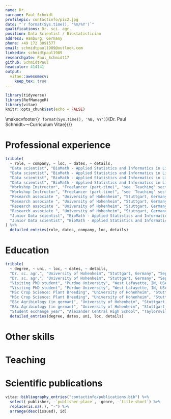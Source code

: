 ```yaml
---
name: Dr.
surname: Paul Schmidt
profilepic: contactinfo/pic2.jpg
date: "`r format(Sys.time(), '%m/%Y')`"
qualifications: Dr. sci. agr.
position: Data Scientist / Biostatistician
address: Hamburg, Germany
phone: +49 172 3091577
email: schmidtpaul1989@outlook.com
linkedin: schmidtpaul1989
researchgate: Paul_Schmidt17
github: SchmidtPaul
headcolor: 414141
output: 
  vitae::awesomecv:
    keep_tex: true
---
```


```r
library(tidyverse)
library(RefManageR)
library(vitae)
knitr::opts_chunk$set(echo = FALSE)
```

<!-- Overwrite the default footer to have 1/n page numbering: -->
\makecvfooter{`r format(Sys.time(), '%B, %Y')`}{Dr. Paul Schmidt~~~·~~~Curriculum Vitae}{\thepage/\pageref{LastPage}}

# Professional experience

```r
tribble(
  ~ role, ~ company, ~ loc, ~ dates, ~ details,
  "Data scientist", "BioMath - Applied Statistics and Informatics in Life Sciences", "Rostock & Hamburg, Germany", "Jan 2019 - Present", "Various statistical analyses from raw data to final report for e.g. yearly post-market monitoring (survey; agriculture), risk assessment (meta-analysis; epidemiology), a long-term field trial (experiment; environment), geographic distribution (geospatial; administrative office)",
  "Data scientist", "BioMath - Applied Statistics and Informatics in Life Sciences", "Rostock & Hamburg, Germany", "Jan 2019 - Present", "Implement new / streamline existing SOPs (for e.g. systematic literature reviews and meta-analyses) by making better use of in-depth functionality of established software and additionally via introducing complementing software/tools",
  "Data scientist", "BioMath - Applied Statistics and Informatics in Life Sciences", "Rostock & Hamburg, Germany", "Jan 2019 - Present", "Supervise project communication and time management",
  "Data scientist", "BioMath - Applied Statistics and Informatics in Life Sciences", "Rostock & Hamburg, Germany", "Jan 2019 - Present", "Conduct in-depth research,  write scientific reports and proofread especially English tender application, report and publication drafts",
  "Workshop Instructor", "Freelancer (part-time)", "see 'Teaching' section below", "Nov 2018 - Present", "Develop and teach workshops on statistics in R; specific content and language according to the contractor",
  "Workshop Instructor", "Freelancer (part-time)", "see 'Teaching' section below", "Nov 2018 - Present", "Provide corresponding material on my websites (see 'Other skills' section below)",
  "Research associate ", "University of Hohenheim", "Stuttgart, Germany", "Sep 2015 - Dec 2018", "Personalized consulting (ranging from single-appointment to project-accompanying) for students and research associates in terms of experimental design, data handling, statistical analyses and/or presentation of results",
  "Research associate ", "University of Hohenheim", "Stuttgart, Germany", "Sep 2015 - Dec 2018", "Develop, conduct and manage yearly statistical analysis of yield stability data for external company",
  "Research associate ", "University of Hohenheim", "Stuttgart, Germany", "Sep 2015 - Dec 2018", "Develop, organize and teach workshops in statistics, R and SAS",
  "Research associate ", "University of Hohenheim", "Stuttgart, Germany", "Sep 2015 - Dec 2018", "Supervise student writing his MSc thesis",
  "Junior Data scientist", "BioMath - Applied Statistics and Informatics in Life Sciences", "Rostock, Germany", "Jan 2015 - Aug 2015", "Streamline statistical analyses of monitoring data",
  "Junior Data scientist", "BioMath - Applied Statistics and Informatics in Life Sciences", "Rostock, Germany", "Jan 2015 - Aug 2015", "Implement SOP for systematic literature reviews",
) %>% 
  detailed_entries(role, dates, company, loc, details)
```

# Education

```r
tribble(
  ~ degree, ~ uni, ~ loc, ~ dates, ~ details,
  "Dr. sc. agr.", "University of Hohenheim", "Stuttgart, Germany", "Sep 2015 - Nov 2019", "DFG-funded PhD student in the biostatistics unit of Prof. Dr. Hans-Peter Piepho",
  "Dr. sc. agr.", "University of Hohenheim", "Stuttgart, Germany", "Sep 2015 - Nov 2019", "Cumulative doctoral thesis: 'Estimating heritability in plant breeding programs' graded 'magna cum laude'",
  "Visiting PhD student", "Purdue University", "West Lafayette, IN, USA", "Sep 2015 - Dec 2015", "Visiting PhD student in the statistical bioinformatics unit of Prof. Dr. Rebecca Whitbeck Doerge",
  "Visiting PhD student", "Purdue University", "West Lafayette, IN, USA", "Sep 2015 - Dec 2015", "Arranged on personal initiative, this collaboration allowed for scientific exchange and inspiration at the beginning of my PhD",
  "MSc Crop Science: Plant Breeding", "University of Hohenheim", "Stuttgart, Germany", "Oct 2012 - Dec 2014", "Specialization in biostatistics and plant breeding (final grade 1.4)",
  "MSc Crop Science: Plant Breeding", "University of Hohenheim", "Stuttgart, Germany", "Oct 2012 - Dec 2014", "MSc Thesis: 'Statistical Evaluation and Analysis of PACTS trials as a series of on-farm strip trials without replicates' graded 1.0",
  "BSc Agribiology (in german)", "University of Hohenheim", "Stuttgart, Germany", "Oct 2009 - Sep 2012", "Specialization in plant sciences and genetics (final grade 1.9)",
  "BSc Agribiology (in german)", "University of Hohenheim", "Stuttgart, Germany", "Oct 2009 - Sep 2012", "BSc Thesis: 'Cumulative effects of glyphosate trace concentrations during root exposition of winter wheat' graded 1.0",
  "Student exchange year", "Alexander Central High School", "Taylorsville, NC, USA", "Aug 2006 - Jul 2007", "Completed senior year and obtained high school diploma") %>% 
  detailed_entries(degree, dates, uni, loc, details)
```

# Other skills

\begin{cvskills}

  \cvskill  {General}
  {collaboration, communication, structure, time management, strategic oversight, problem solving} 
  
  \cvskill  {Languages}
  {German (native), English (effective operational proficiency)}
  
  \cvskill  {Software}
  {R, SAS, SPSS, ASReml, Excel, Word, PowerPoint, Citavi, Adobe Acrobat Pro, Latex, C\#, SQL} 
  
  \cvskill  {Statistics}
  {(generalized) linear (mixed) models, exploratory \& descriptive data analysis, experimental design} 
  
  \cvskill  {Presentation}
  {data visualization, data analysis reports, scientific publications, presentations} 
  
  \cvskill{Websites}{https://schmidtpaul.github.io/}

\end{cvskills}

# Teaching

\begin{cvhonors}

\cvhonor
    {Instructor  }
    {Data science for experimental life sciences with R (part 2)}
    {Thünen Inst. Braunschweig (via zoom), 3d}
    {Mar 2022  } 
    
  \cvhonor
    {Instructor  }
    {Data science for experimental life sciences with R (part 2)}
    {Thünen Inst. Braunschweig (via zoom), 3d}
    {Mar 2022  } 
    
  \cvhonor
    {Instructor  }
    {Data science for experimental life sciences with R (part 1)}
    {Thünen Inst. Braunschweig (via zoom), 3d}
    {Mar 2022  } 

  \cvhonor
    {Instructor  }
    {Data science for experimental life sciences with R (part 1)}
    {Thünen Inst. Braunschweig (via zoom), 3d}
    {Mar 2022  } 

  \cvhonor
    {Instructor  }
    {Statistics with R (Beginner)}
    {Kassel Univ., 4d}
    {Dec 2021  }  

  \cvhonor
    {Instructor  }
    {Data science for life sciences with R (part 2)}
    {Thünen Inst. Braunschweig (via zoom), 3d}
    {Jul 2021  } 
    
  \cvhonor
    {Instructor  }
    {Data science for life sciences with R (part 1)}
    {Thünen Inst. Braunschweig (via zoom), 3d}
    {May 2021  } 

  \cvhonor
    {Instructor  }
    {Data science for life sciences with R (part 2)}
    {Thünen Inst. Braunschweig (via zoom), 3d}
    {Mar 2021  } 

  \cvhonor
    {Instructor  }
    {Planning exp. designs, rep. measures, and their analyses in R}
    {Kassel Univ. (via zoom), 2d}
    {Nov 2020  }
    
  \cvhonor
    {Instructor  }
    {Data science for life sciences with R (part 1)}
    {Thünen Inst. Braunschweig (via zoom), 3d}
    {Nov 2020  } 
    
  \cvhonor
    {Instructor  }
    {Experimental Design - Practicals in R}
    {CIHEAM Zaragoza (via zoom), 2d}
    {Oct 2020  }

  \cvhonor
    {Instructor  }
    {Real-time consultation on statistics and mixed models in R}
    {Kassel Univ., 2d}
    {Mar 2020  }
    
  \cvhonor
    {Instructor  }
    {Basics of applied statistics}
    {Rostock Univ., 2d}
    {Dec 2019  }
  
  \cvhonor
    {Instructor  }
    {Data science for life sciences with R (part 2)}
    {Thünen Inst. Braunschweig, 3d}
    {Nov 2019  }    

  \cvhonor
    {Instructor  }
    {Data science for life sciences with R (part 1)}
    {Thünen Inst. Braunschweig, 3d}
    {Oct 2019  }      

  \cvhonor
    {Instructor  }
    {Essential basics of statistics}
    {Rostock Univ., 2d}
    {Sep 2019  }  

  \cvhonor
    {Instructor  }
    {Mixed models with R}
    {Thünen Inst. Braunschweig, 3d}
    {Nov 2018  }  
    
  \cvhonor
    {Instructor  }
    {Implementation of yield stability assessment with ASReml-R}
    {Bangladesh Rice Research Inst., Gazipur, 3h}
    {May 2018  }
    
  \cvhonor
    {Instructor  }
    {Statistical analysis with SAS (monthly)}
    {Univ. of Hohenheim, Stuttgart, 3d}
    {2016-2018  }
    
  \cvhonor
    {Instructor  }
    {Statistical analysis with R (monthly)}
    {Univ. of Hohenheim, Stuttgart, 3d}
    {2016-2018  }
    
  \cvhonor
    {Teaching Assistant  }
    {Biometrics / Statistics (weekly)}
    {Univ. of Hohenheim, Stuttgart, 4h}
    {2016-2018  }
        
\end{cvhonors}

# Scientific publications

\footnotesize

```r
vitae::bibliography_entries("contactinfo/publications.bib") %>%
  select(-publisher, -`publisher-place`, -genre, -`title-short`) %>% 
  replace(is.na(.), "-") %>% 
  arrange(desc(issued), id)
```

